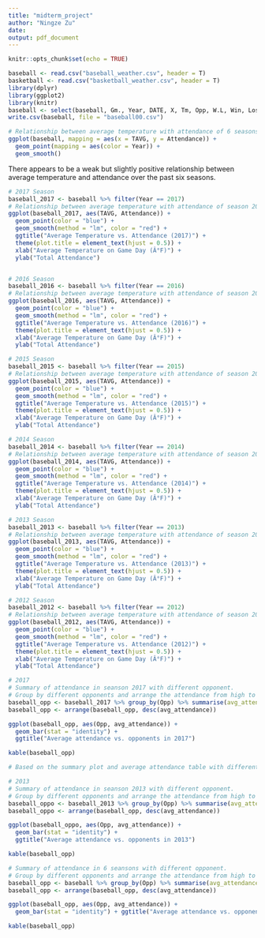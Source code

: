 ```yaml
---
title: "midterm_project"
author: "Ningze Zu"
date: 
output: pdf_document
---
```


```r
knitr::opts_chunk$set(echo = TRUE)
```


```r
baseball <- read.csv("baseball_weather.csv", header = T)
basketball <- read.csv("basketball_weather.csv", header = T)
library(dplyr)
library(ggplot2)
library(knitr)
baseball <- select(baseball, Gm., Year, DATE, X, Tm, Opp, W.L, Win, Loss, Save, Time, D.N, Attendance, TAVG, TMAX, TMIN)
write.csv(baseball, file = "baseball00.csv")
```

```r
# Relationship between average temperature with attendance of 6 seasons
ggplot(baseball, mapping = aes(x = TAVG, y = Attendance)) +
  geom_point(mapping = aes(color = Year)) +
  geom_smooth()
```

There appears to be a weak but slightly positive relationship between  average temperature and attendance over the past six seasons.

```r
# 2017 Season
baseball_2017 <- baseball %>% filter(Year == 2017)
# Relationship between average temperature with attendance of season 2017
ggplot(baseball_2017, aes(TAVG, Attendance)) + 
  geom_point(color = "blue") + 
  geom_smooth(method = "lm", color = "red") + 
  ggtitle("Average Temperature vs. Attendance (2017)") +
  theme(plot.title = element_text(hjust = 0.5)) +
  xlab("Average Temperature on Game Day (Â°F)") + 
  ylab("Total Attendance")


# 2016 Season
baseball_2016 <- baseball %>% filter(Year == 2016)
# Relationship between average temperature with attendance of season 2016
ggplot(baseball_2016, aes(TAVG, Attendance)) + 
  geom_point(color = "blue") + 
  geom_smooth(method = "lm", color = "red") +
  ggtitle("Average Temperature vs. Attendance (2016)") +
  theme(plot.title = element_text(hjust = 0.5)) +
  xlab("Average Temperature on Game Day (Â°F)") + 
  ylab("Total Attendance")

# 2015 Season
baseball_2015 <- baseball %>% filter(Year == 2015)
# Relationship between average temperature with attendance of season 2015
ggplot(baseball_2015, aes(TAVG, Attendance)) + 
  geom_point(color = "blue") + 
  geom_smooth(method = "lm", color = "red") + 
  ggtitle("Average Temperature vs. Attendance (2015)") +
  theme(plot.title = element_text(hjust = 0.5)) +
  xlab("Average Temperature on Game Day (Â°F)") + 
  ylab("Total Attendance")

# 2014 Season
baseball_2014 <- baseball %>% filter(Year == 2014)
# Relationship between average temperature with attendance of season 2014
ggplot(baseball_2014, aes(TAVG, Attendance)) + 
  geom_point(color = "blue") + 
  geom_smooth(method = "lm", color = "red") + 
  ggtitle("Average Temperature vs. Attendance (2014)") +
  theme(plot.title = element_text(hjust = 0.5)) +
  xlab("Average Temperature on Game Day (Â°F)") + 
  ylab("Total Attendance")

# 2013 Season
baseball_2013 <- baseball %>% filter(Year == 2013)
# Relationship between average temperature with attendance of season 2013
ggplot(baseball_2013, aes(TAVG, Attendance)) + 
  geom_point(color = "blue") + 
  geom_smooth(method = "lm", color = "red") + 
  ggtitle("Average Temperature vs. Attendance (2013)") +
  theme(plot.title = element_text(hjust = 0.5)) +
  xlab("Average Temperature on Game Day (Â°F)") + 
  ylab("Total Attendance")

# 2012 Season
baseball_2012 <- baseball %>% filter(Year == 2012)
# Relationship between average temperature with attendance of season 2012
ggplot(baseball_2012, aes(TAVG, Attendance)) + 
  geom_point(color = "blue") + 
  geom_smooth(method = "lm", color = "red") + 
  ggtitle("Average Temperature vs. Attendance (2012)") +
  theme(plot.title = element_text(hjust = 0.5)) +
  xlab("Average Temperature on Game Day (Â°F)") + 
  ylab("Total Attendance")

```

```r
# 2017
# Summary of attendance in seanson 2017 with different opponent.
# Group by different opponents and arrange the attendance from high to low
baseball_opp <- baseball_2017 %>% group_by(Opp) %>% summarise(avg_attendance = mean(Attendance))
baseball_opp <- arrange(baseball_opp, desc(avg_attendance))

ggplot(baseball_opp, aes(Opp, avg_attendance)) + 
  geom_bar(stat = "identity") +
  ggtitle("Average attendance vs. opponents in 2017")

kable(baseball_opp)

# Based on the summary plot and average attendance table with different opponents,
```

```r
# 2013
# Summary of attendance in seanson 2013 with different opponent.
# Group by different opponents and arrange the attendance from high to low
baseball_oppo <- baseball_2013 %>% group_by(Opp) %>% summarise(avg_attendance = mean(Attendance))
baseball_oppo <- arrange(baseball_opp, desc(avg_attendance))

ggplot(baseball_oppo, aes(Opp, avg_attendance)) + 
  geom_bar(stat = "identity") +
  ggtitle("Average attendance vs. opponents in 2013")

kable(baseball_opp)
```

```r
# Summary of attendance in 6 seansons with different opponent.
# Group by different opponents and arrange the attendance from high to low
baseball_opp <- baseball %>% group_by(Opp) %>% summarise(avg_attendance = mean(Attendance))
baseball_opp <- arrange(baseball_opp, desc(avg_attendance))

ggplot(baseball_opp, aes(Opp, avg_attendance)) +
  geom_bar(stat = "identity") + ggtitle("Average attendance vs. opponents in six seasons")

kable(baseball_opp)
```


